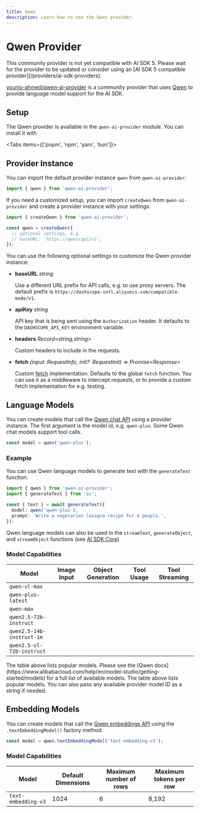 ```yaml
---
title: Qwen
description: Learn how to use the Qwen provider.
---
```


# Qwen Provider

<Note type="warning">
  This community provider is not yet compatible with AI SDK 5. Please wait for
  the provider to be updated or consider using an [AI SDK 5 compatible
  provider](/providers/ai-sdk-providers).
</Note>

[younis-ahmed/qwen-ai-provider](https://github.com/younis-ahmed/qwen-ai-provider) is a community provider that uses [Qwen](https://www.alibabacloud.com/en/solutions/generative-ai/qwen) to provide language model support for the AI SDK.

## Setup

The Qwen provider is available in the `qwen-ai-provider` module. You can install it with

<Tabs items={['pnpm', 'npm', 'yarn', 'bun']}>
  <Tab>
    <Snippet text="pnpm add qwen-ai-provider" dark />
  </Tab>
  <Tab>
    <Snippet text="npm install qwen-ai-provider" dark />
  </Tab>
  <Tab>
    <Snippet text="yarn add qwen-ai-provider" dark />
  </Tab>

  <Tab>
    <Snippet text="bun add qwen-ai-provider" dark />
  </Tab>
</Tabs>

## Provider Instance

You can import the default provider instance `qwen` from `qwen-ai-provider`:

```ts
import { qwen } from 'qwen-ai-provider';
```

If you need a customized setup, you can import `createQwen` from `qwen-ai-provider` and create a provider instance with your settings:

```ts
import { createQwen } from 'qwen-ai-provider';

const qwen = createQwen({
  // optional settings, e.g.
  // baseURL: 'https://qwen/api/v1',
});
```

You can use the following optional settings to customize the Qwen provider instance:

- **baseURL** _string_

  Use a different URL prefix for API calls, e.g. to use proxy servers.
  The default prefix is `https://dashscope-intl.aliyuncs.com/compatible-mode/v1`.

- **apiKey** _string_

  API key that is being sent using the `Authorization` header.
  It defaults to the `DASHSCOPE_API_KEY` environment variable.

- **headers** _Record&lt;string,string&gt;_

  Custom headers to include in the requests.

- **fetch** _(input: RequestInfo, init?: RequestInit) => Promise&lt;Response&gt;_

  Custom [fetch](https://developer.mozilla.org/en-US/docs/Web/API/fetch) implementation.
  Defaults to the global `fetch` function.
  You can use it as a middleware to intercept requests,
  or to provide a custom fetch implementation for e.g. testing.

## Language Models

You can create models that call the [Qwen chat API](https://www.alibabacloud.com/help/en/model-studio/developer-reference/use-qwen-by-calling-api) using a provider instance.
The first argument is the model id, e.g. `qwen-plus`.
Some Qwen chat models support tool calls.

```ts
const model = qwen('qwen-plus');
```

### Example

You can use Qwen language models to generate text with the `generateText` function:

```ts
import { qwen } from 'qwen-ai-provider';
import { generateText } from 'ai';

const { text } = await generateText({
  model: qwen('qwen-plus'),
  prompt: 'Write a vegetarian lasagna recipe for 4 people.',
});
```

Qwen language models can also be used in the `streamText`, `generateObject`, and `streamObject` functions
(see [AI SDK Core](/docs/ai-sdk-core)).

### Model Capabilities

| Model                     | Image Input         | Object Generation   | Tool Usage          | Tool Streaming      |
| ------------------------- | ------------------- | ------------------- | ------------------- | ------------------- |
| `qwen-vl-max`             | <Check size={18} /> | <Check size={18} /> | <Check size={18} /> | <Check size={18} /> |
| `qwen-plus-latest`        | <Cross size={18} /> | <Check size={18} /> | <Check size={18} /> | <Check size={18} /> |
| `qwen-max`                | <Cross size={18} /> | <Check size={18} /> | <Check size={18} /> | <Check size={18} /> |
| `qwen2.5-72b-instruct`    | <Cross size={18} /> | <Check size={18} /> | <Check size={18} /> | <Check size={18} /> |
| `qwen2.5-14b-instruct-1m` | <Cross size={18} /> | <Check size={18} /> | <Check size={18} /> | <Check size={18} /> |
| `qwen2.5-vl-72b-instruct` | <Check size={18} /> | <Check size={18} /> | <Check size={18} /> | <Check size={18} /> |

<Note>
  The table above lists popular models. Please see the [Qwen
  docs](https://www.alibabacloud.com/help/en/model-studio/getting-started/models)
  for a full list of available models. The table above lists popular models. You
  can also pass any available provider model ID as a string if needed.
</Note>

## Embedding Models

You can create models that call the [Qwen embeddings API](https://www.alibabacloud.com/help/en/model-studio/getting-started/models#cff6607866tsg)
using the `.textEmbeddingModel()` factory method.

```ts
const model = qwen.textEmbeddingModel('text-embedding-v3');
```

### Model Capabilities

| Model               | Default Dimensions | Maximum number of rows | Maximum tokens per row |
| ------------------- | ------------------ | ---------------------- | ---------------------- |
| `text-embedding-v3` | 1024               | 6                      | 8,192                  |
